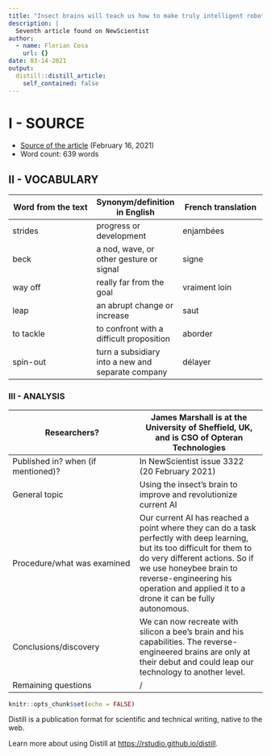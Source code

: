 ```yaml
---
title: "Insect brains will teach us how to make truly intelligent robots"
description: |
  Seventh article found on NewScientist
author:
  - name: Florian Cosa
    url: {}
date: 03-14-2021
output:
  distill::distill_article:
    self_contained: false
---
```


# I - SOURCE  

* [Source of the article](https://www.newscientist.com/article/mg24933220-100-insect-brains-will-teach-us-how-to-make-truly-intelligent-robots/) (February 16, 2021)  
* Word count: 639 words  

## II - VOCABULARY  

| Word from the text | Synonym/definition in English | French translation |
|-|-|-|
| strides | progress or development  | enjambées |
| beck| a nod, wave, or other gesture or signal | signe |
| way off | really far from the goal | vraiment loin |
| leap | an abrupt change or increase | saut |
| to tackle | to confront with a difficult proposition | aborder |
| spin-out | turn a subsidiary into a new and separate company | délayer |

### III - ANALYSIS  

| Researchers? | James Marshall is at the University of Sheffield, UK, and is CSO of Opteran Technologies |
|-|-|
| Published in? when (if mentioned)? | In NewScientist issue 3322 (20 February 2021) |
| General topic | Using the insect's brain to improve and revolutionize current AI |
| Procedure/what was examined | Our current AI has reached a point where they can do a task perfectly with deep learning, but its too difficult for them to do very different actions. So if we use honeybee brain to reverse-engineering his operation and applied it to a drone it can be fully autonomous. |
| Conclusions/discovery | We can now recreate with silicon a bee's brain and his capabilities. The reverse-engineered brains are only at their debut and could leap our technology to another level. |
| Remaining questions | / |

```r
knitr::opts_chunk$set(echo = FALSE)
```

Distill is a publication format for scientific and technical writing, native to the web.

Learn more about using Distill at <https://rstudio.github.io/distill>.

